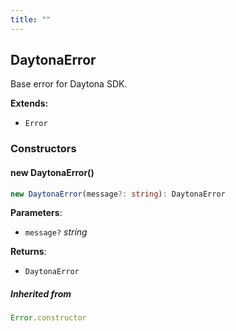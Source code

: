 ```yaml
---
title: ""
---
```



## DaytonaError

Base error for Daytona SDK.

**Extends:**

- `Error`

### Constructors

#### new DaytonaError()

```ts
new DaytonaError(message?: string): DaytonaError
```

**Parameters**:

- `message?` _string_


**Returns**:

- `DaytonaError`

##### Inherited from

```ts
Error.constructor
```
